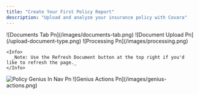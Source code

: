```yaml
---
title: "Create Your First Policy Report"
description: "Upload and analyze your insurance policy with Covara"
---
```



<Steps>
  <Step title="Click the Documents Tab on the lefthand side navigation." stepNumber={1}>
    ![Documents Tab Pn](/images/documents-tab.png)
  </Step>
  <Step title='Click "Upload Document".'>
    ![Document Upload Pn](/upload-document-type.png)
  </Step>
  <Step title=" Select the appropriate Document Type and then upload your policy as a .pdf into the drag and drop box.">
    
  </Step>
  <Step title=' Click "Confirm & Upload". You will be prompted to verify that the correct Document Type was selected. If the incorrect Type was selected, click "Cancel" and select the correct option from the dropdown menu.'>
    
  </Step>
  <Step title='Your custom policy report will begin processing. This can take up to 10 minutes. When the document has finished processing, the Status column will change to "Active". '>
    ![Processing Pn](/images/processing.png)

    <Info>
      _Note: Use the Refresh Document button at the top right if you'd like to refresh the page._
    </Info>
  </Step>
  <Step title="When the document has finished processing, click the Policy Genius tab on the lefthand side navigation.">
    <img
      src="/images/policy-genius-in-nav.png"
      alt="Policy Genius In Nav Pn"
      title="Policy Genius In Nav Pn"
      className="mx-auto"
      style={{ width:"29%" }}
    />
  </Step>
  <Step title="Select the policy you just uploaded to view the report.">
    
  </Step>
  <Step title="Use the buttons at the top right of the report to create a .pdf/.csv download, share the report via email, or ask questions about your policy using our AI Assistant Feature.">
    ![Genius Actions Pn](/images/genius-actions.png)
  </Step>
</Steps>